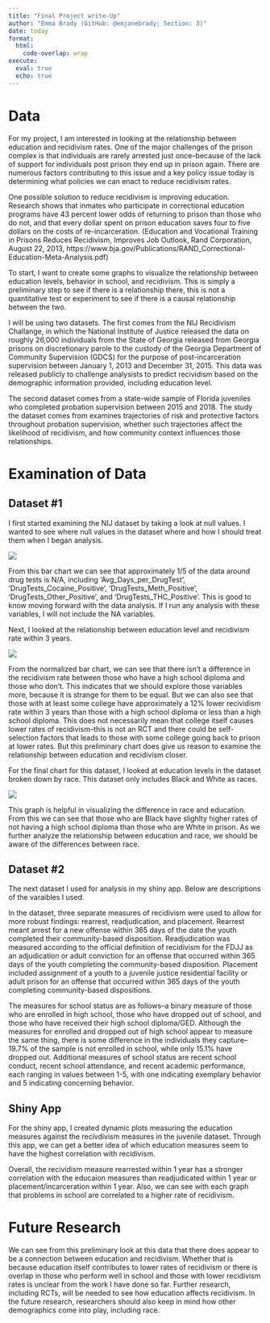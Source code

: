 ```yaml
---
title: "Final Project write-Up"
author: "Emma Brady (GitHub: @emjanebrady; Section: 3)"
date: today
format: 
  html: 
    code-overlap: wrap
execute:
  eval: true
  echo: true
---
```


# Data
For my project, I am interested in looking at the relationship between education and recidivism rates. One of the major challenges of the prison complex is that individuals are rarely arrested just once--because of the lack of support for individuals post prison they end up in prison again. There are numerous factors contributing to this issue and a key policy issue today is determining what policies we can enact to reduce recidivism rates.

One possible solution to reduce recidivism is improving education. Research shows that inmates who participate in correctional education programs have 43 percent lower odds of returning to prison than those who do not, and that every dollar spent on prison education saves four to five dollars on the costs of re-incarceration. (Education and Vocational Training in Prisons Reduces Recidivism, Improves Job Outlook, Rand Corporation, August 22, 2013, https://www.bja.gov/Publications/RAND_Correctional-Education-Meta-Analysis.pdf)

To start, I want to create some graphs to visualize the relationship between education levels, behavior in school, and recidivism. This is simply a preliminary step to see if there is a relationship there, this is not a quantitative test or experiment to see if there is a causal relationship between the two. 

I will be using two datasets. The first comes from the NIJ Recidivism Challange, in which the National Institute of Justice released the data on roughly 26,000 individuals from the State of Georgia released from Georgia prisons on discretionary parole to the custody of the Georgia Department of Community Supervision (GDCS) for the purpose of post-incarceration supervision between January 1, 2013 and December 31, 2015. This data was released publicly to challenge analysists to predict recividism based on the demographic information provided, including education level.

The second dataset comes from a state-wide sample of Florida juveniles who completed probation supervision between 2015 and 2018. The study the dataset comes from examines trajectories of risk and protective factors throughout probation supervision, whether such trajectories affect the likelihood of recidivism, and how community context influences those relationships.

# Examination of Data

## Dataset #1

I first started examining the NIJ dataset by taking a look at null values. I wanted to see where null values in the dataset where and how I should treat them when I began analysis.

<img src="./null_chart.png" />

From this bar chart we can see that approximately 1/5 of the data around drug tests is N/A, including 'Avg_Days_per_DrugTest', 'DrugTests_Cocaine_Positive', 'DrugTests_Meth_Positive', 'DrugTests_Other_Positive', and 'DrugTests_THC_Positive'. This is good to know moving forward with the data analysis. If I run any analysis with these variables, I will not include the NA variables.

Next, I looked at the relationship between education level and recidivism rate within 3 years.

<img src="./education_level_bar.png" />

From the normalized bar chart, we can see that there isn't a difference in the recidivism rate between those who have a high school diploma and those who don't. This indicates that we should explore those variables more, because it is strange for them to be equal. But we can also see that those with at least some college have approximately a 12% lower recividism rate within 3 years than those with a high school diploma or less than a high school diploma. This does not necessarily mean that college itself causes lower rates of recidivism--this is not an RCT and there could be self-selection factors that leads to those with some college going back to prison at lower rates. But this preliminary chart does give us reason to examine the relationship between education and recidivism closer.

For the final chart for this dataset, I looked at education levels in the dataset broken down by race. This dataset only includes Black and White as races.

<img src="./race_bar.png" />

This graph is helpful in visualizing the difference in race and education. From this we can see that those who are Black have slighlty higher rates of not having a high school diploma than those who are White in prison. As we further analyze the relationship between education and race, we should be aware of the differences between race.

## Dataset #2

The next dataset I used for analysis in my shiny app. Below are descriptions of the varaibles I used.

In the dataset, three separate measures of recidivism were used to allow for more robust findings: rearrest, readjudication, and placement. Rearrest meant arrest for a new offense within 365 days of the date the youth completed their community-based disposition. Readjudication was measured according to the official definition of recidivism for the FDJJ as an adjudication or adult conviction for an offense that occurred within 365 days of the youth completing the community-based disposition. Placement included assignment of a youth to a juvenile justice residential facility or adult prison for an offense that occurred within 365 days of the youth completing community-based dispositions.

The measures for school status are as follows--a binary measure of those who are enrolled in high school, those who have dropped out of school, and those who have received their high school diploma/GED. Although the measures for enrolled and dropped out of high school appear to measure the same thing, there is some difference in the individuals they capture--19.7% of the sample is not enrolled in school, while only 15.1% have dropped out. Additional measures of school status are recent school conduct, recent school attendance, and recent academic performance, each ranging in values between 1-5, with one indicating exemplary behavior and 5 indicating concerning behavior.

## Shiny App

For the shiny app, I created dynamic plots measuring the education measures against the recivdivism measures in the juvenile dataset. Through this app, we can get a better idea of which education measures seem to have the highest correlation with recidivism. 

Overall, the recividism measure rearrested within 1 year has a stronger correlation with the educaion measures than readjudicated within 1 year or placement/incarceration within 1 year. Also, we can see with each graph that problems in school are correlated to a higher rate of recidivism. 

# Future Research

We can see from this preliminary look at this data that there does appear to be a connection between education and recidivism. Whether that is because education itself contributes to lower rates of recidivism or there is overlap in those who perform well in school and those with lower recidivism rates is unclear from the work I have done so far. Further research, including RCTs, will be needed to see how education affects recidivism. In the future research, researchers should also keep in mind how other demographics come into play, including race.